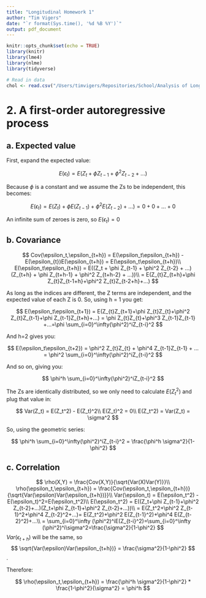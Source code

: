 ```yaml
---
title: "Longitudinal Homework 1"
author: "Tim Vigers"
date: "`r format(Sys.time(), '%d %B %Y')`"
output: pdf_document
---
```


```r
knitr::opts_chunk$set(echo = TRUE)
library(knitr)
library(lme4)
library(nlme)
library(tidyverse)
```

```r
# Read in data
chol <- read.csv("/Users/timvigers/Repositories/School/Analysis of Longitudinal Data/Homework 1/cholesterol.csv")
```

<!-- # 1. The simplest longitudinal analysis -->

<!-- ## a. Change-score model -->

<!-- ```{r} -->
<!-- # Calculate change -->
<!-- chol$change <- chol$after - chol$before -->
<!-- # Model -->
<!-- change_mod <- lm(change ~ 1, data = chol) -->
<!-- ``` -->

<!-- ### Results -->

<!-- ```{r echo=FALSE} -->
<!-- kable(summary(change_mod)$coefficients) -->
<!-- ``` -->

<!-- Regressing on the intercept essentially just calculates the average change score and tests whether or not this value is equal to 0.  -->

<!-- ## b. Simple test -->

<!-- The test on the intercept is the same as a simple one-sample t test on the change scores, or a paired t test on the before and after values.  -->

<!-- ```{r} -->
<!-- t.test(chol$change) -->
<!-- t.test(chol$after,chol$before,paired = T) -->
<!-- ``` -->

<!-- ## c. Baseline-as-covariate model -->

<!-- ```{r} -->
<!-- baseline_mod <- lm(after ~ before, data = chol) -->
<!-- ``` -->

<!-- ### Results -->

<!-- ```{r echo=FALSE} -->
<!-- kable(summary(baseline_mod)$coefficients) -->
<!-- ``` -->

<!-- The results of this model indicate that for a theoretical starting cholesterol value of 0 mcg/dL, the average after value is 37.16 mcg/dL.For every one unit increase in the starting value, the after value increases by 0.70 (95% CI: 0.52 - 0.88, p < 0.001). Th intercept doesn't make much sense to interpret here, but because the slope for $\beta_1$ is less than 1 we can conclude that the vegetarian diet significantly lowered cholesterol (i.e. after was lower on average than before). -->

<!-- ```{r BAC Plot,echo=FALSE} -->
<!-- ggplot(aes(x = before, y = after), data = chol) + geom_point() +  -->
<!--   xlab("Cholesterol Before (mcg/dL)") + ylab("Cholesterol After (mcg/dL)") +  -->
<!--   geom_smooth(method = lm,se=F) + theme_bw() + ggtitle("BAC Model Plot") -->
<!-- ``` -->

<!-- ## d. Compare CS and BAC -->

<!-- ### Plot the residuals -->

<!-- ```{r echo=FALSE} -->
<!-- plot(chol$before,resid(change_mod),xlab = "Cholesterol Before (mcg/dL)", -->
<!--      ylab = "Residuals",main = "CS Model") -->
<!-- plot(chol$before,resid(baseline_mod),xlab = "Cholesterol Before (mcg/dL)", -->
<!--      ylab = "Residuals",main = "BAC Model") -->
<!-- ``` -->

<!-- The biggest advantage of the CS model is that the results are easy to interpret and explain, while the BAC model is a little bit trickier (for example if you only look at the intercept you might falsely conclude that cholesterol was higher after the diet). However, in the residual plot for the CS model you can clearly see that there's an association between the residuals and the starting cholesterol value. The BAC model takes care of this association by adjusting for the baseline value, which makes it the preferable model overall (provided you feel comfortable interpreting it). -->

<!-- The CS model forces the baseline value to have a slope of 1, which is avoided in the BAC model: -->

<!-- $$ -->
<!-- \text{Change score model:}\\ -->
<!-- Y_{i2}-Y_{i1} = \beta_0 +\epsilon_i\\ -->
<!-- Y_{i2} =Y_{i1}+ \beta_0 +\epsilon_i\\ -->
<!-- \text{Baseline-as-covariate model:}\\ -->
<!-- Y_{i2} = \beta_0 + \beta_1Y_{i1}+\epsilon_i\\ -->
<!-- \text{In the BAC model, }Y_{i1}\text{ gets its own } \beta \text{ value.} -->
<!-- $$ -->

<!-- ## Hybrid model -->

<!-- ### i. Beta coefficients and model fit -->

<!-- $$ -->
<!-- Y_{i2}-Y_{i1} =\beta_0 + \beta_1'Y_{i1}+\epsilon_i\\ -->
<!-- Y_{i2} =Y_{i1} + \beta_0 + \beta_1'Y_{i1}+\epsilon_i\\ -->
<!-- Y_{i2} =\beta_0 + Y_{i1}(\beta_1' + 1)+\epsilon_i\\ -->
<!-- \beta_1=\beta_1'+1\\ -->
<!-- \beta_1'=\beta_1-1 -->
<!-- $$ -->

<!-- Based on this, it's clear that the hybrid model with have the same $\beta_0$ , and that the slope of $Y_{i1}$ in the hybrid model is $\beta_1-1$ from the BAC model. You can confirm this using the model output. -->

<!-- ```{r echo=FALSE} -->
<!-- hybrid_mod <- lm(change ~ before,data = chol) -->
<!-- kable(summary(baseline_mod)$coefficients,caption = "BAC model results") -->
<!-- kable(summary(hybrid_mod)$coefficients,caption = "Hybrid model results") -->
<!-- ``` -->

<!-- ### ii. Hypotheses -->

<!-- The null hypothesis for the test of the "before" variable is: -->

<!-- $$ -->
<!-- H_0\text{: }\beta_1' = (\beta_1 -1) = 0 \text{ or }\beta_1 = 1 -->
<!-- $$ -->

<!-- ## f. Mixed model -->

<!-- ```{r eval=FALSE} -->
<!-- mixed_mod <- lme(change ~ 1, data = chol,random = ~1|id) -->
<!-- ``` -->

<!-- ### Results -->

<!-- ```{r echo=FALSE} -->
<!-- chol$id <- seq(1,nrow(chol)) -->
<!-- mixed_mod <- lme(change ~ 1, data = chol,random = ~1|id) -->
<!-- kable(summary(mixed_mod)$tTable) -->
<!-- ``` -->

<!-- The mixed model with unstructured variance is the exact same as the linear model (in this case I used the change score model as a comparison). This is because the mixed model is just a special case of the GLM. -->

# 2. A first-order autoregressive process

## a. Expected value

First, expand the expected value: 

$$
E(\epsilon_t) = E(Z_t + \phi Z_{t-1} + \phi^2 Z_{t-2} + ...)
$$

Because $\phi$ is a constant and we assume the Zs to be independent, this becomes:

$$
E(\epsilon_t) = E(Z_t) + \phi E(Z_{t-1}) + \phi^2 E(Z_{t-2}) + ...) = 0 + 0 + ... +0
$$

An infinite sum of zeroes is zero, so $E(\epsilon_t) = 0$

## b. Covariance

$$
Cov(\epsilon_t,\epsilon_{t+h}) = E(\epsilon_t\epsilon_{t+h}) - E(\epsilon_{t})E(\epsilon_{t+h}) = E(\epsilon_t\epsilon_{t+h})\\
E(\epsilon_t\epsilon_{t+h}) = E((Z_t + \phi Z_{t-1} + \phi^2 Z_{t-2} + ...)(Z_{t+h} + \phi Z_{t+h-1} + \phi^2 Z_{t+h-2} + ...))\\
= E(Z_{t}Z_{t+h}+\phi Z_{t}Z_{t-1+h}+\phi^2 Z_{t}Z_{t-2+h}+...) 
$$

As long as the indices are different, the Z terms are independent, and the expected value of each Z is 0. So, using h = 1 you get:

$$
E(\epsilon_t\epsilon_{t+1}) = E(Z_{t}Z_{t+1}+\phi Z_{t}Z_{t}+\phi^2 Z_{t}Z_{t-1}+\phi Z_{t-1}Z_{t+h}+...) = \phi Z_{t}Z_{t}+\phi^3 Z_{t-1}Z_{t-1} +...=\phi \sum_{i=0}^\infty(\phi^2)^iZ_{t-i}^2
$$

And h=2 gives you:

$$
E(\epsilon_t\epsilon_{t+2}) = \phi^2 Z_{t}Z_{t} + \phi^4 Z_{t-1}Z_{t-1} + ... = \phi^2 \sum_{i=0}^\infty(\phi^2)^iZ_{t-i}^2
$$

And so on, giving you:

$$
\phi^h \sum_{i=0}^\infty(\phi^2)^iZ_{t-i}^2
$$

The Zs are identically distributed, so we only need to calculate $E(Z_t^2)$ and plug that value in:

$$
Var(Z_t) = E(Z_t^2) - E(Z_t)^2\\
E(Z_t)^2 = 0\\
E(Z_t^2) = Var(Z_t) = \sigma^2
$$

So, using the geometric series:

$$
\phi^h \sum_{i=0}^\infty(\phi^2)^iZ_{t-i}^2 = \frac{\phi^h \sigma^2}{1-\phi^2}
$$

## c. Correlation

$$
\rho(X,Y) = \frac{Cov(X,Y)}{\sqrt{Var(X)Var(Y)}}\\
\rho(\epsilon_t,\epsilon_{t+h}) = \frac{Cov(\epsilon_t,\epsilon_{t+h})}{\sqrt{Var(\epsilon)Var(\epsilon_{t+h})}}\\
Var(\epsilon_t) = E(\epsilon_t^2) - E(\epsilon_t)^2=E(\epsilon_t^2)\\
E(\epsilon_t^2) = E((Z_t+\phi Z_{t-1}+\phi^2 Z_{t-2}+...)(Z_t+\phi Z_{t-1}+\phi^2 Z_{t-2}+...))\\
= E(Z_t^2+\phi^2 Z_{t-1}^2+\phi^4 Z_{t-2}^2+...)= E(Z_t^2)+\phi^2 E(Z_{t-1}^2)+\phi^4 E(Z_{t-2}^2)+...\\
= \sum_{i=0}^\infty (\phi^2)^iE(Z_{t-i}^2)=\sum_{i=0}^\infty (\phi^2)^i\sigma^2=\frac{\sigma^2}{1-\phi^2}
$$
$Var(\epsilon_{t+h})$ will be the same, so $$
\sqrt{Var(\epsilon)Var(\epsilon_{t+h})} = \frac{\sigma^2}{1-\phi^2}
$$. 

Therefore:

$$
\rho(\epsilon_t,\epsilon_{t+h}) = \frac{\phi^h \sigma^2}{1-\phi^2} * \frac{1-\phi^2}{\sigma^2} = \phi^h
$$

